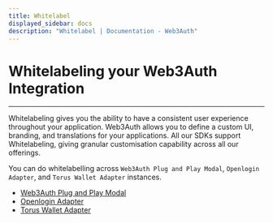 ```yaml
---
title: Whitelabel
displayed_sidebar: docs
description: "Whitelabel | Documentation - Web3Auth"
---
```


# Whitelabeling your Web3Auth Integration

---

Whitelabeling gives you the ability to have a consistent user experience throughout your application. Web3Auth allows you to define a custom UI,
branding, and translations for your applications. All our SDKs support Whitelabeling, giving granular customisation capability across all our
offerings.

You can do whitelabelling across `Web3Auth Plug and Play Modal`, `Openlogin Adapter`, and `Torus Wallet Adapter` instances.

- [Web3Auth Plug and Play Modal](/whitelabel/login-modal)
- [Openlogin Adapter](/whitelabel/user-flow-screens)
- [Torus Wallet Adapter](/whitelabel/torus-wallet-plugin)
